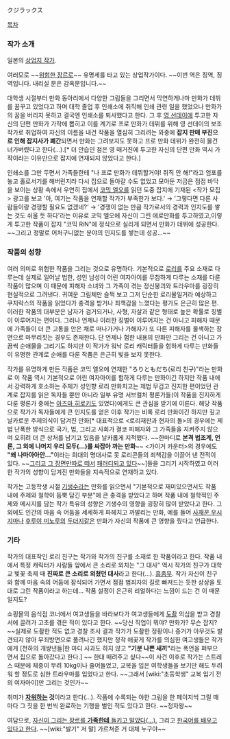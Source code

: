 クジラックス

[[목차]]

=== 작가 소개 ===
일본의 [[상업지 작가]].

여러모로 ~~[[로리|위험한 장르]]로~~ 유명세를 타고 있는 상업작가이다. ~~이번 역은 징역, 징역입니다. 내리실 문은 감옥문입니다.~~

대학생 시절부터 만화 동아리에서 다양한 그림들을 그리면서 막연하게나마 만화가 데뷔를 꿈꾸고 있었다고 하며 대학 졸업 후 인쇄소에 취직해 인쇄 관련 일을 했었으나 만화가의 꿈을 버리지 못하고 결국엔 인쇄소를 퇴사했다고 한다. 그 후 [[영 선데이]]에 투고한 자신의 단편 만화가 가작에 뽑히고 이를 계기로 프로 만화가 데뷔를 위해 영 선데이의 보조 작가로 취업하여 자신의 이름을 내건 작품을 열심히 그리려는 와중에 '''잡지 판매 부진으로 인해 잡지사가 폐간'''되면서 만화는 그려보지도 못하고 프로 만화 데뷔가 완전히 물건너가버렸다고 한다(...).[* 더 안습인 점은 영 매거진에 투고한 자신의 단편 만화 역시 가작이라는 이유만으로 잡지에 연재되지 않았다고 한다.]

인쇄소를 그만 두면서 가족들한테 "나 프로 만화가 데뷔할거야! 취직 안 해!"라고 엄포를 놓고 홀로서기를 해버린지라 다시 집으로 돌아갈 수도 없었고 모아둔 저금은 점점 바닥을 보이는 상황 속에서 우연히 집에서 [[코믹 엘오]]를 읽던 도중 잡지에 기재된 <작가 모집> 광고를 보고 '아, 여기는 작품을 연재할 작가가 부족한가 보다.' → '그렇다면 다른 사람들이랑 경쟁할 필요도 없겠네?' → '경쟁이 없는 만큼 작가로서의 경력과 인지도를 쌓는 것도 쉬울 듯 하다'라는 이유로 코믹 엘오에 자신이 그린 에로만화를 투고하였고,이렇게 투고한 작품이 잡지 "코믹 RiN"에 정식으로 실리게 되면서 만화가 데뷔에 성공한다. ~~그리고 정말로 어처구니없는 분야의 인지도를 쌓는데 성공...~~

=== 작품의 성향 ===
여러 의미로 위험한 작품을 그리는 것으로 유명하다. 기본적으로 [[로리]]를 주요 소재로 다루는데 실제로 일어날 법한, 성인 남성이 어린 여자아이를 무참하게 다루는 소재를 다룬 작품이 많으며 이 때문에 피해자 소녀와 그 가족이 겪는 정신붕괴와 트라우마를 굉장히 현실적으로 그려낸다. 귀여운 그림체만 슬쩍 보고 그저 단순한 로리물일거라 예상하고 쿠지락스의 작품을 읽었다가 충격을 받거나 죄책감을 느꼈다는 평가도 은근히 많은 편. 이러한 작품의 대부분은 남자가 검거되거나, 사형, 자살과 같은 형태로 높은 확률로 징벌이 이루어지는 편이다. 그러나 언제나 이러한 징벌이 이루어지는 건 아니고 피해자 때문에 가족들이 더 큰 고통을 안은 채로 떠나가거나 가해자가 또 다른 피해자를 물색하는 장면으로 마무리짓는 경우도 존재한다. 단 언제나 험한 내용의 만화만 그리는 건 아니고 가끔씩 순애물을 그리기도 하지만 이 작가가 워낙 로리 캐릭터들을 험하게 다루는 만화들이 유명한 관계로 순애를 다룬 작품은 은근히 빛을 보지 못한다.

작가를 유명하게 만든 작품은 코믹 엘오에 연재한 "ろりともだち(로리 친구)"라는 만화로 이 작품 역시 기본적으로 어린 여자아이를 험하게 다루는 만화이긴 하지만 작품 내에서 강력하게 호소하는 주제가 성인향 로리 만화치고는 제법 무겁고 진지한 편이었던 관계로 잡지를 읽은 독자들 뿐만 아니라 일부 유명 서브컬처 평론가들(이 작품을 진지하게 다룬 평론가 중에는 [[아즈마 히로키]]도 있었다)에게도 큰 관심을 받기에 이른다. 해당 작품으로 작가가 독자들에게 큰 인지도를 얻은 이후 작가는 비록 로리 만화이긴 하지만 깊고 날카로운 주제의식이 담겨진 만화[* 대표적으로 <로리재판과 현자의 돌>의 경우에는 제법 난폭한 방식으로 국가, 법, 그리고 사회가 결코 피해자와 그 가족들을 지켜주지 않으며 오히려 더 큰 상처를 남기고 있음을 날카롭게 지적했다. ~~한마디로 '''본격 법조계, 언론, 그 외에 나머지 우리 모두(...)를 싸잡아 까는 만화'''~~ <가이거 카운터>의 경우에도 '''"왜 나마아아안..."'''이라는 희대의 명대사로 못 로리콘들의 죄책감을 이끌어 낸 전적이 있다. ~~[http://www.dogdrip.net/48844854 그리고 그 장면만][http://closers.nexon.com/ucc/webtoon/view.aspx?n4pageno=23&n4articlesn=477 따로 떼서] [http://bbs2.ruliweb.daum.net/gaia/do/ruliweb/default/community/2078/read?articleId=24651641&objCate1=497&bbsId=G005&itemId=143&pageIndex=2 패러디되고 있다]~~]들을 그리기 시작하였고 이러한 작가의 성향이 담겨진 만화들을 지속적으로 연재하고 있다.

작가는 고등학생 시절 [[기생수]]라는 만화를 읽으면서 "기본적으로 재미있으면서도 작품 내에 주제와 철학이 듬뿍 담긴 부분"에 큰 충격을 받았다고 하며 작품 내에 철학적인 주제와 메시지를 담는 작가 특유의 성향은 기생수의 영향을 굉장히 많이 받았다고 한다. 그 외에도 인간의 마음 속 어둠을 세세하게 파헤치고 까발리는 만화, 예를 들어 [[사채꾼 우시지마]]나 [[후루야 미노루]]의 [[두더지]]같은 만화가 자신의 작품에 큰 영향을 줬다고 언급한다.

=== 기타 ===
작가의 대표작인 로리 친구는 작가와 작가의 친구를 소재로 한 작품이라고 한다. 작품 내에서 특정 캐릭터가 사람들 앞에서 큰 소리로 외치는 "그 대사" 역시 작가의 친구가 대학교 벛꽃 축제 때 '''진짜로 큰 소리로 외쳤던 대사'''라고 한다(...). [[흠좀무]]. 작가 자신이 친구와 함께 마음 속의 어둠에 잠식되어 가면서 점점 범죄자의 길로 빠져드는 듯한 상상을 토대로 그린 작품이라고 하는데... 작품 설정이 은근히 리얼하다는 느낌이 드는 건 이 때문일지도?

쇼핑몰의 음식점 코너에서 여고생들을 바라보다가 여고생들에게 [[도촬]] 의심을 받고 경찰서에 끌려가 고초를 겪은 적이 있다고 한다. ~~당신 직업이 뭐야? 만화가? 무슨 잡지?~~실제로 도촬한 적도 없고 경찰 조사 결과 작가가 도촬한 정황이나 증거가 아무것도 발견되지 않아 무죄방면으로 풀려나긴 했지만 정작 애꿎게 작가를 의심한 여고생들은 작가에게 [천하의 개쌍년들|한 마디 사과도 하지 않고 '''"기분 나쁜 새끼"'''라는 폭언을 퍼부으면서 집으로 돌아갔다고 한다.] ~~ 한대 때려주고 싶다~~이 사건 이후로 작가는 스트레스 때문에 체중이 무려 10kg이나 줄어들었고, 교복을 입은 여학생들을 보기만 해도 두려워 할 정도로 심한 트라우마를 입었다고 한다. ~~그래서 [wiki:"초등학생" 교복 입기 전의 여자아이]만 그리는 것인가~~

취미가 '''[[자위]]하는 것'''이라고 한다(...). 작품에 수록되는 야한 그림을 한 페이지씩 그릴 때마다 그 짓을 한 번씩 완료하는 기행을 벌인 적도 있다고 한다. ~~정자왕~~

여담으로, [http://i.imgur.com/XaGS8sP.png 자신이 그리는 장르를 '''가족한테''' 들키고 말았다(...).] 그리고 [http://rigvedawiki.net/r1/wiki.php/%EC%BF%A0%EC%A7%80%EB%9D%BD%EC%8A%A4?action=download&value=a8.png 한국어를 배우고 있다고 한다]. ~~[wiki:"발기" 저 말] 가르쳐준 거 대체 누구야~~
